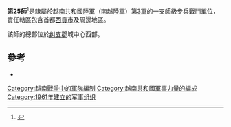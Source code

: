 {{Infobox military unit
|unit_name = 第25師
| image = ARVN 25th Infantry Division SSI.svg
| caption =
|dates=
|country={{flagicon|South Vietnam}} 南越
|allegiance=
|command_structure=[[越南共和國第3軍|第3軍]]
|branch=[[File:Flag_of_the_Army_of_the_Republic_of_Vietnam.jpg|22x20px]] [[越南共和國軍|越南共和國軍]]
|type= 
|specialization=步兵
|size=
|garrison=[[纠支县|纠支]]
|ceremonial_chief =
|nickname= 
|motto=
|colors=
|march=
|mascot=
<!-- Commanders -->
|commander1=
|commander1_label=
|commander2= 
|commander2_label= 
|commander3=
|commander3_label=
|commander4=
|commander4_label=
|notable_commanders=[[呂夢蘭|呂蘭]]<br>{{Link-vi|潘重政|Phan Trọng Chinh}}<br>[[李松柏_(越南)|李松柏]]
<!-- Battles -->
|battles=越南戰爭
*[[1975年春季攻勢|1975年春季攻勢]]
|anniversaries =
<!-- Insignia -->
| identification_symbol =
| identification_symbol_label = Distinctive unit insignia
| identification_symbol_2 = 
| identification_symbol_2_label =
}}
'''第25師'''<ref>{{Cite web |url=http://toquocghion.blogspot.com/2007/11/su-doan-25-bb.html |title=Tổ quốc ghi ơn |accessdate=2013-12-11 |archive-date=2013-12-18 |archive-url=https://web.archive.org/web/20131218171047/http://toquocghion.blogspot.com/2007/11/su-doan-25-bb.html |dead-url=no }}</ref>是隸屬於[[越南共和國陸軍|越南共和國陸軍]]（南越陸軍）[[越南共和國第3軍|第3軍]]的一支師級步兵戰鬥單位，責任轄區包含首都[[胡志明市|西貢市]]及周邊地區。

該師的總部位於[[纠支县|纠支郡]]城中心西部。

== 參考 ==
{{reflist}}
*{{cite book|title=Encyclopedia of the Vietnam War| first= Spencer C. |last=Tucker |year=2000 |publisher=[[ABC-CLIO|ABC-CLIO]]| isbn=1-57607-040-9 |location=Santa Barbara, California |pages=526–533}}

{{越南共和國軍}}

[[Category:越南戰爭中的軍隊編制|Category:越南戰爭中的軍隊編制]]
[[Category:越南共和國軍事力量的編成|Category:越南共和國軍事力量的編成]]
[[Category:1961年建立的军事组织|Category:1961年建立的军事组织]]